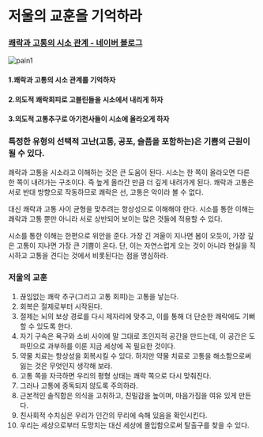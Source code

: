 # 저울의 교훈을 기억하라

### [쾌락과 고통의 시소 관계 - 네이버 블로그](https://blog.naver.com/j970330/223135084901)

![pain1](/pain1.png)

#### 1.쾌락과 고통의 시소 관계를 기억하자

#### 2.의도적 쾌락회피로 고블린들을 시소에서 내리게 하자

#### 3.의도적 고통추구로 아기천사들이 시소에 올라오게 하자

### 특정한 유형의 선택적 고난(고통, 공포, 슬픔을 포함하는)은 기쁨의 근원이 될 수 있다. 

쾌락과 고통을 시소라고 이해하는 것은 큰 도움이 된다.
시소는 한 쪽이 올라오면 다른 한 쪽이 내려가는 구조이다.
즉 높게 올라간 만큼 더 깊게 내려가게 된다.
쾌락과 고통은 서로 반대 방향으로 작동하므로 쾌락은 선, 고통은 악이라 볼 수 없다.

대신 쾌락과 고통 사이 균형을 맞추려는 항상성으로 이해해야 한다.
시소를 통한 이해는 쾌락과 고통 뿐만 아니라 서로 상반되어 보이는 많은 것들에 적용할 수 있다.

시소를 통한 이해는 한편으로 위안을 준다.
가장 긴 겨울이 지나면 봄이 오듯이, 가장 깊은 고통이 지나면 가장 큰 기쁨이 온다.
단, 이는 자연스럽게 오는 것이 아니라 현실을 직시하고 고통을 견디는 것에서 비롯된다는 점을 명심하라.


### 저울의 교훈

1. 끊임없는 쾌락 추구(그리고 고통 회피)는 고통을 낳는다.
2. 회복은 절제로부터 시작된다.
3. 절제는 뇌의 보상 경로를 다시 제자리에 맞추고, 이를 통해 더 단순한 쾌락에도 기뻐할 수 있도록 한다.
4. 자기 구속은 욕구와 소비 사이에 말 그대로 초인지적 공간을 만드는데, 이 공간은 도파민으로 과부하를 이룬 지금 세상에 꼭 필요한 것이다.
5. 약물 치료는 항상성을 회복시킬 수 있다. 하지만 약물 치료로 고통을 해소함으로써 잃는 것은 무엇인지 생각해 보라.
6. 고통 쪽을 자극하면 우리의 평형 상태는 쾌락 쪽으로 다시 맞춰진다.
7. 그러나 고통에 중독되지 않도록 주의하라.
8. 근본적인 솔직함은 의식을 고취하고, 친밀감을 높이며, 마음가짐을 여유 있게 만든다.
9. 친사회적 수치심은 우리가 인간의 무리에 속해 있음을 확인시킨다.
10. 우리는 세상으로부터 도망치는 대신 세상에 몰입함으로써 탈출구를 찾을 수 있다.